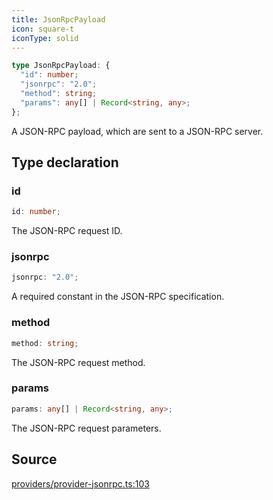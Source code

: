 ```yaml
---
title: JsonRpcPayload
icon: square-t
iconType: solid
---
```


```ts
type JsonRpcPayload: {
  "id": number;
  "jsonrpc": "2.0";
  "method": string;
  "params": any[] | Record<string, any>;
};
```

A JSON-RPC payload, which are sent to a JSON-RPC server.

## Type declaration

### id

```ts
id: number;
```

The JSON-RPC request ID.

### jsonrpc

```ts
jsonrpc: "2.0";
```

A required constant in the JSON-RPC specification.

### method

```ts
method: string;
```

The JSON-RPC request method.

### params

```ts
params: any[] | Record<string, any>;
```

The JSON-RPC request parameters.

## Source

[providers/provider-jsonrpc.ts:103](https://github.com/dominant-strategies/quais.js/blob/7bbae919117fc67f50296904afd02c26eb4cfde6/src/providers/provider-jsonrpc.ts#L103)
